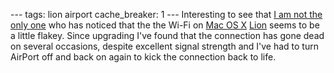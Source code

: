 ---
tags: lion airport
cache_breaker: 1
---
Interesting to see that [http://osxdaily.com/2011/07/22/wifi-dropping-in-os-x-lion-fixes/ I am not the only one] who has noticed that the the Wi-Fi on [[Mac OS X]] [[Lion]] seems to be a little flakey. Since upgrading I've found that the connection has gone dead on several occasions, despite excellent signal strength and I've had to turn AirPort off and back on again to kick the connection back to life.
